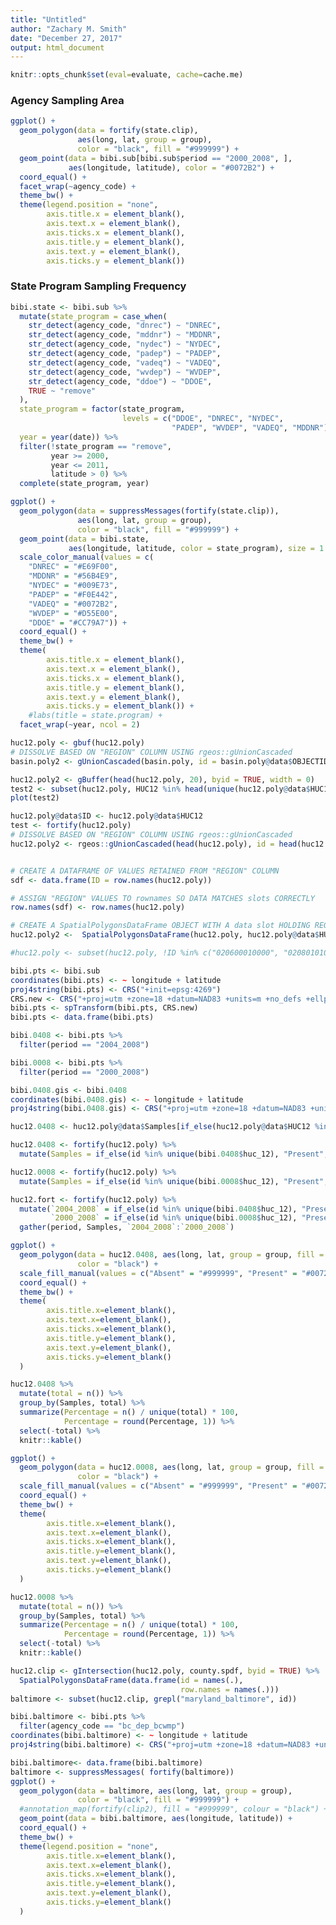 ```yaml
---
title: "Untitled"
author: "Zachary M. Smith"
date: "December 27, 2017"
output: html_document
---
```


```r
knitr::opts_chunk$set(eval=evaluate, cache=cache.me)
```



### Agency Sampling Area


```r
ggplot() +
  geom_polygon(data = fortify(state.clip),
               aes(long, lat, group = group),
               color = "black", fill = "#999999") +
  geom_point(data = bibi.sub[bibi.sub$period == "2000_2008", ],
             aes(longitude, latitude), color = "#0072B2") +
  coord_equal() +
  facet_wrap(~agency_code) +
  theme_bw() +
  theme(legend.position = "none",
        axis.title.x = element_blank(),
        axis.text.x = element_blank(),
        axis.ticks.x = element_blank(),
        axis.title.y = element_blank(),
        axis.text.y = element_blank(),
        axis.ticks.y = element_blank()) 
```




### State Program Sampling Frequency


```r
bibi.state <- bibi.sub %>% 
  mutate(state_program = case_when(
    str_detect(agency_code, "dnrec") ~ "DNREC",
    str_detect(agency_code, "mddnr") ~ "MDDNR",
    str_detect(agency_code, "nydec") ~ "NYDEC",
    str_detect(agency_code, "padep") ~ "PADEP",
    str_detect(agency_code, "vadeq") ~ "VADEQ",
    str_detect(agency_code, "wvdep") ~ "WVDEP",
    str_detect(agency_code, "ddoe") ~ "DDOE",
    TRUE ~ "remove"
  ),
  state_program = factor(state_program,
                         levels = c("DDOE", "DNREC", "NYDEC", 
                                    "PADEP", "WVDEP", "VADEQ", "MDDNR")),
  year = year(date)) %>% 
  filter(!state_program == "remove",
         year >= 2000,
         year <= 2011,
         latitude > 0) %>% 
  complete(state_program, year)
```


```r
ggplot() +
  geom_polygon(data = suppressMessages(fortify(state.clip)),
               aes(long, lat, group = group),
               color = "black", fill = "#999999") +
  geom_point(data = bibi.state,
             aes(longitude, latitude, color = state_program), size = 1.5) +
  scale_color_manual(values = c(
    "DNREC" = "#E69F00",
    "MDDNR" = "#56B4E9",
    "NYDEC" = "#009E73",
    "PADEP" = "#F0E442",
    "VADEQ" = "#0072B2",
    "WVDEP" = "#D55E00",
    "DDOE" = "#CC79A7")) +
  coord_equal() +
  theme_bw() +
  theme(
        axis.title.x = element_blank(),
        axis.text.x = element_blank(),
        axis.ticks.x = element_blank(),
        axis.title.y = element_blank(),
        axis.text.y = element_blank(),
        axis.ticks.y = element_blank()) +
    #labs(title = state.program) +
  facet_wrap(~year, ncol = 2)

```





```r
huc12.poly <- gbuf(huc12.poly)
# DISSOLVE BASED ON "REGION" COLUMN USING rgeos::gUnionCascaded 
basin.poly2 <- gUnionCascaded(basin.poly, id = basin.poly@data$OBJECTID)
```





```r

huc12.poly2 <- gBuffer(head(huc12.poly, 20), byid = TRUE, width = 0)
test2 <- subset(huc12.poly, HUC12 %in% head(unique(huc12.poly@data$HUC12)))
plot(test2)

huc12.poly@data$ID <- huc12.poly@data$HUC12
test <- fortify(huc12.poly)
# DISSOLVE BASED ON "REGION" COLUMN USING rgeos::gUnionCascaded 
huc12.poly2 <- rgeos::gUnionCascaded(head(huc12.poly), id = head(huc12.poly@data$HUC12))


# CREATE A DATAFRAME OF VALUES RETAINED FROM "REGION" COLUMN
sdf <- data.frame(ID = row.names(huc12.poly))

# ASSIGN "REGION" VALUES TO rownames SO DATA MATCHES slots CORRECTLY
row.names(sdf) <- row.names(huc12.poly)

# CREATE A SpatialPolygonsDataFrame OBJECT WITH A data slot HOLDING REGION IDS.  
huc12.poly2 <-  SpatialPolygonsDataFrame(huc12.poly, huc12.poly@data$HUC12) 

#huc12.poly <- subset(huc12.poly, !ID %in% c("020600010000", "020801010000", "020700111001"))
```

```r

bibi.pts <- bibi.sub
coordinates(bibi.pts) <- ~ longitude + latitude
proj4string(bibi.pts) <- CRS("+init=epsg:4269")
CRS.new <- CRS("+proj=utm +zone=18 +datum=NAD83 +units=m +no_defs +ellps=GRS80 +towgs84=0,0,0")
bibi.pts <- spTransform(bibi.pts, CRS.new)
bibi.pts <- data.frame(bibi.pts)

```

```r
bibi.0408 <- bibi.pts %>% 
  filter(period == "2004_2008")

bibi.0008 <- bibi.pts %>% 
  filter(period == "2000_2008")
```


```r

bibi.0408.gis <- bibi.0408
coordinates(bibi.0408.gis) <- ~ longitude + latitude
proj4string(bibi.0408.gis) <- CRS("+proj=utm +zone=18 +datum=NAD83 +units=m +no_defs +ellps=GRS80 +towgs84=0,0,0")

```

```r
huc12.0408 <- huc12.poly@data$Samples[if_else(huc12.poly@data$HUC12 %in% unique(bibi.0408$huc_12), "Present", "Absent")]
```

```r
huc12.0408 <- fortify(huc12.poly) %>% 
  mutate(Samples = if_else(id %in% unique(bibi.0408$huc_12), "Present", "Absent"))

huc12.0008 <- fortify(huc12.poly) %>% 
  mutate(Samples = if_else(id %in% unique(bibi.0008$huc_12), "Present", "Absent"))

huc12.fort <- fortify(huc12.poly) %>% 
  mutate(`2004_2008` = if_else(id %in% unique(bibi.0408$huc_12), "Present", "Absent"),
         `2000_2008` = if_else(id %in% unique(bibi.0008$huc_12), "Present", "Absent")) %>% 
  gather(period, Samples, `2004_2008`:`2000_2008`)
```


```r
ggplot() +
  geom_polygon(data = huc12.0408, aes(long, lat, group = group, fill = Samples),
               color = "black") +
  scale_fill_manual(values = c("Absent" = "#999999", "Present" = "#0072B2")) +
  coord_equal() +
  theme_bw() +
  theme(
        axis.title.x=element_blank(),
        axis.text.x=element_blank(),
        axis.ticks.x=element_blank(),
        axis.title.y=element_blank(),
        axis.text.y=element_blank(),
        axis.ticks.y=element_blank()
  ) 

```

```r
huc12.0408 %>% 
  mutate(total = n()) %>% 
  group_by(Samples, total) %>% 
  summarize(Percentage = n() / unique(total) * 100,
            Percentage = round(Percentage, 1)) %>% 
  select(-total) %>% 
  knitr::kable()
```

```r
ggplot() +
  geom_polygon(data = huc12.0008, aes(long, lat, group = group, fill = Samples),
               color = "black") +
  scale_fill_manual(values = c("Absent" = "#999999", "Present" = "#0072B2")) +
  coord_equal() +
  theme_bw() +
  theme(
        axis.title.x=element_blank(),
        axis.text.x=element_blank(),
        axis.ticks.x=element_blank(),
        axis.title.y=element_blank(),
        axis.text.y=element_blank(),
        axis.ticks.y=element_blank()
  ) 

```

```r
huc12.0008 %>% 
  mutate(total = n()) %>% 
  group_by(Samples, total) %>% 
  summarize(Percentage = n() / unique(total) * 100,
            Percentage = round(Percentage, 1)) %>% 
  select(-total) %>% 
  knitr::kable()
```

```r
huc12.clip <- gIntersection(huc12.poly, county.spdf, byid = TRUE) %>% 
  SpatialPolygonsDataFrame(data.frame(id = names(.), 
                                      row.names = names(.)))
baltimore <- subset(huc12.clip, grepl("maryland_baltimore", id))

bibi.baltimore <- bibi.pts %>% 
  filter(agency_code == "bc_dep_bcwmp")
coordinates(bibi.baltimore) <- ~ longitude + latitude
proj4string(bibi.baltimore) <- CRS("+proj=utm +zone=18 +datum=NAD83 +units=m +no_defs +ellps=GRS80 +towgs84=0,0,0")

bibi.baltimore<- data.frame(bibi.baltimore)
baltimore <- suppressMessages( fortify(baltimore))
ggplot() +
  geom_polygon(data = baltimore, aes(long, lat, group = group),
               color = "black", fill = "#999999") +
  #annotation_map(fortify(clip2), fill = "#999999", colour = "black") +
  geom_point(data = bibi.baltimore, aes(longitude, latitude)) +
  coord_equal() +
  theme_bw() +
  theme(legend.position = "none",
        axis.title.x=element_blank(),
        axis.text.x=element_blank(),
        axis.ticks.x=element_blank(),
        axis.title.y=element_blank(),
        axis.text.y=element_blank(),
        axis.ticks.y=element_blank()
  ) 


```


